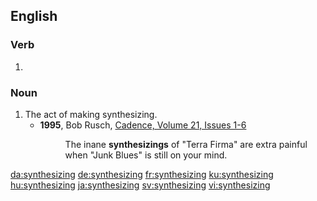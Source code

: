 ==English==

===Verb===
{{head|en|present participle}}

# {{present participle of|synthesize|lang=en|nocat=1}}

===Noun===
{{en-noun}}

# The act of making synthesizing.
#* '''1995''', Bob Rusch, [https://books.google.com/books?id=RzdLAAAAYAAJ&q=%22synthesizings%22&dq=%22synthesizings%22&hl=en&sa=X&ved=0ahUKEwjgu4fG493OAhVDxWMKHU6NDT4Q6AEIQzAJ Cadence, Volume 21, Issues 1-6]
#*: The inane '''synthesizings''' of "Terra Firma" are extra painful when "Junk Blues" is still on your mind.

[[da:synthesizing]]
[[de:synthesizing]]
[[fr:synthesizing]]
[[ku:synthesizing]]
[[hu:synthesizing]]
[[ja:synthesizing]]
[[sv:synthesizing]]
[[vi:synthesizing]]